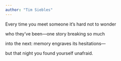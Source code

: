 ```yaml
---
author: "Tim Siebles"
---
```


Every time you meet someone it’s hard not to wonder

who they’ve been—one story breaking so much

into the next: memory engraves its hesitations—

but that night you found yourself unafraid.


